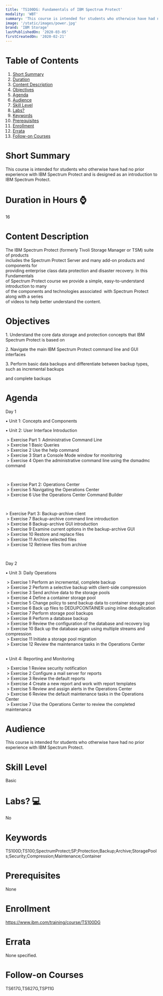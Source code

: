 ```yaml
---
title: 'TS100DG: Fundamentals of IBM Spectrum Protect'
modality: 'WBT'
summary: 'This course is intended for students who otherwise have had no prior experience with IBM Spectrum Protect and is designed as an introduction to IBM Spectrum Protect.'
image: '/static/images/power.jpg'
brand: 'IBM Storage'
lastPublishedOn: '2020-03-05'
firstCreatedOn: '2020-02-21'
---
```

# Table of Contents
1.  [Short Summary](#short-summary)
2.  [Duration](#duration-in-hours-)
3.  [Content Description](#content-description)
4.  [Objectives](#objectives)
5.  [Agenda](#agenda)
6.  [Audience](#audience)
7.  [Skill Level](#skill-level)
8.  [Labs?](#labs-)
9.  [Keywords](#keywords)
10. [Prerequisites](#prerequisites)
11. [Enrollment](#enrollment)
12. [Errata](#errata)
13. [Follow-on Courses](#follow-on-courses)

# Short Summary
This course is intended for students who otherwise have had no prior experience with IBM Spectrum Protect and is designed as an introduction to IBM Spectrum Protect.

# Duration in Hours ⌚
16

# Content Description
<p>The IBM Spectrum Protect (formerly Tivoli Storage Manager or TSM) suite of products&nbsp;<br/>includes the Spectrum Protect Server and many add-on products and components for&nbsp;<br/>providing enterprise class data protection and disaster recovery. In this Fundamentals&nbsp;<br/>of Spectrum Protect course we provide a simple, easy-to-understand introduction to many&nbsp;<br/>of the components and technologies associated &nbsp;with Spectrum Protect along with a series&nbsp;<br/>of videos to help better understand the content.</p>

# Objectives
<p>1. Understand the core data storage and protection concepts that IBM Spectrum Protect is based on</p><p>2. Navigate the main IBM Spectrum Protect command line and GUI interfaces</p><p>3. Perform basic data backups and differentiate between backup types, such as incremental backups&nbsp;</p><p>and complete backups</p>

# Agenda
<p>Day 1</p><p>• Unit 1: Concepts and Components</p><p>• Unit 2: User Interface Introduction</p><p>&nbsp;&gt; Exercise Part 1: Administrative Command Line<br/>&nbsp;&gt; Exercise 1 Basic Queries<br/>&nbsp;&gt; Exercise 2 Use the help command<br/>&nbsp;&gt; Exercise 3 Start a Console Mode window for monitoring<br/>&nbsp;&gt; Exercise 4 Open the administrative command line using the dsmadmc command</p><p>&nbsp;</p><p>&nbsp;&gt; Exercise Part 2: Operations Center<br/>&nbsp;&gt; Exercise 5 Navigating the Operations Center<br/>&nbsp;&gt; Exercise 6 Use the Operations Center Command Builder</p><p>&nbsp;</p><p>&gt; Exercise Part 3: Backup-archive client<br/>&nbsp;&gt; Exercise 7 Backup-archive command line introduction<br/>&nbsp;&gt; Exercise 8 Backup-archive GUI introduction<br/>&nbsp;&gt; Exercise 9 Examine current options in the backup-archive GUI<br/>&nbsp;&gt; Exercise 10 Restore and replace files<br/>&nbsp;&gt; Exercise 11 Archive selected files<br/>&nbsp;&gt; Exercise 12 Retrieve files from archive</p><p>&nbsp;</p><p>Day 2</p><p>• Unit 3: Daily Operations</p><p>&nbsp;&gt; Exercise 1 Perform an incremental, complete backup<br/>&nbsp;&gt; Exercise 2 Perform a selective backup with client-side compression&nbsp;<br/>&nbsp;&gt; Exercise 3 Send archive data to the storage pools<br/>&nbsp;&gt; Exercise 4 Define a container storage pool<br/>&nbsp;&gt; Exercise 5 Change policy to send backup data to container storage pool&nbsp;<br/>&nbsp;&gt; Exercise 6 Back up files to DEDUPCONTAINER using inline deduplication&nbsp;<br/>&nbsp;&gt; Exercise 7 Perform storage pool backups&nbsp;<br/>&nbsp;&gt; Exercise 8 Perform a database backup&nbsp;<br/>&nbsp;&gt; Exercise 9 Review the configuration of the database and recovery log<br/>&nbsp;&gt; Exercise 10 Back up the database again using multiple streams and compression&nbsp;<br/>&nbsp;&gt; Exercise 11 Initiate a storage pool migration&nbsp;<br/>&nbsp;&gt; Exercise 12 Review the maintenance tasks in the Operations Center</p><p><br/>• Unit 4: Reporting and Monitoring</p><p>&nbsp;&gt; Exercise 1 Review security notification<br/>&nbsp;&gt; Exercise 2 Configure a mail server for reports<br/>&nbsp;&gt; Exercise 3 Review the default reports<br/>&nbsp;&gt; Exercise 4 Create a new report and work with report templates<br/>&nbsp;&gt; Exercise 5 Review and assign alerts in the Operations Center<br/>&nbsp;&gt; Exercise 6 Review the default maintenance tasks in the Operations Center<br/>&nbsp;&gt; Exercise 7 Use the Operations Center to review the completed maintenanca</p>

# Audience
<p>This course is intended for students who otherwise have had no prior experience with IBM Spectrum Protect.</p>

# Skill Level
Basic

# Labs? 💻
No

# Keywords
TS100D;TS100;SpectrumProtect;SP;Protection;Backup;Archive;StoragePools;Security;Compression;Maintenance;Container

# Prerequisites
<p>None</p>

# Enrollment
https://www.ibm.com/training/course/TS100DG

# Errata
None specified.

# Follow-on Courses
TS617G,TS627G,TSP11G

